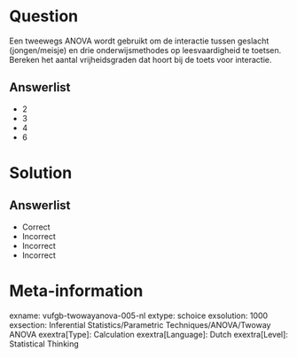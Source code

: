 Question
========
  
Een tweewegs ANOVA wordt gebruikt om de interactie tussen geslacht (jongen/meisje) en drie onderwijsmethodes op leesvaardigheid te toetsen. Bereken het aantal vrijheidsgraden dat hoort bij de toets voor interactie.

  
Answerlist
----------
* 2
* 3
* 4
* 6

Solution
========

Answerlist
----------
* Correct
* Incorrect
* Incorrect
* Incorrect

Meta-information
================
exname: vufgb-twowayanova-005-nl
extype: schoice
exsolution: 1000
exsection: Inferential Statistics/Parametric Techniques/ANOVA/Twoway ANOVA
exextra[Type]: Calculation
exextra[Language]: Dutch
exextra[Level]: Statistical Thinking